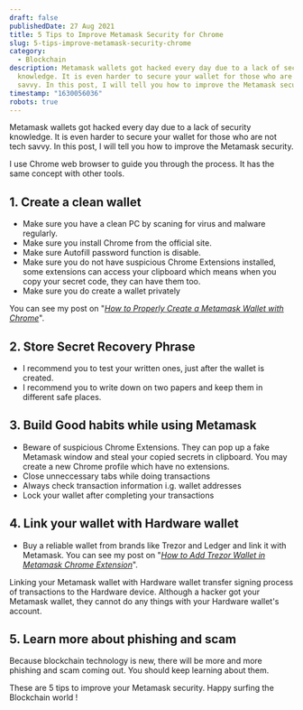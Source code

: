 ```yaml
---
draft: false
publishedDate: 27 Aug 2021
title: 5 Tips to Improve Metamask Security for Chrome
slug: 5-tips-improve-metamask-security-chrome
category:
  - Blockchain
description: Metamask wallets got hacked every day due to a lack of security
  knowledge. It is even harder to secure your wallet for those who are not tech
  savvy. In this post, I will tell you how to improve the Metamask security.
timestamp: "1630056036"
robots: true
---
```

Metamask wallets got hacked every day due to a lack of security knowledge. It is even harder to secure your wallet for those who are not tech savvy. In this post, I will tell you how to improve the Metamask security.

I use Chrome web browser to guide you through the process. It has the same concept with other tools.

## 1. Create a clean wallet

* Make sure you have a clean PC by scaning for virus and malware regularly.
* Make sure you install Chrome from the official site.
* Make sure Autofill password function is disable.
* Make sure you do not have suspicious Chrome Extensions installed, some extensions can access your clipboard which means when you copy your secret code, they can have them too.
* Make sure you do create a wallet privately

You can see my post on "*[How to Properly Create a Metamask Wallet with Chrome](/blog/how-to-properly-create-metamask-wallet)*".

## 2. Store Secret Recovery Phrase

* I recommend you to test your written ones, just after the wallet is created.
* I recommend you to write down on two papers and keep them in different safe places.

## 3. Build Good habits while using Metamask

* Beware of suspicious Chrome Extensions. They can pop up a fake Metamask window and steal your copied secrets in clipboard. You may create a new Chrome profile which have no extensions.
* Close unneccessary tabs while doing transactions
* Always check transaction information i.g. wallet addresses
* Lock your wallet after completing your transactions

## 4. Link your wallet with Hardware wallet

* Buy a reliable wallet from brands like Trezor and Ledger and link it with Metamask. You can see my post on "*[How to Add Trezor Wallet in Metamask Chrome Extension](/blog/how-to-add-trezor-wallet-metamask-extension)*".

Linking your Metamask wallet with Hardware wallet transfer signing process of transactions to the Hardware device. Although a hacker got your Metamask wallet, they cannot do any things with your Hardware wallet's account.

## 5. Learn more about phishing and scam

Because blockchain technology is new, there will be more and more phishing and scam coming out. You should keep learning about them.

These are 5 tips to improve your Metamask security. Happy surfing the Blockchain world !